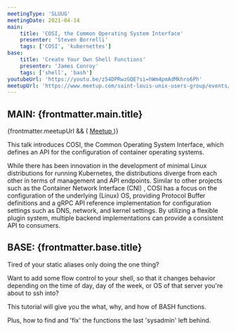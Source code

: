 ```yaml
---
meetingType: 'SLUUG'
meetingDate: 2021-04-14
main:
    title: 'COSI, the Common Operating System Interface'
    presenter: 'Steven Borrelli'
    tags: ['COSI', 'kubernettes']
base:
    title: 'Create Your Own Shell Functions'
    presenter: 'James Conroy'
    tags: ['shell', 'bash']
youtubeUrl: 'https://youtu.be/z54DPRwzGQE?si=hWm4pmAdMkhro6Ph'
meetupUrl: 'https://www.meetup.com/saint-louis-unix-users-group/events/277439178/'
---
```



## **MAIN:** {frontmatter.main.title}

<MeetingPresenter presenterName={frontmatter.main.presenter} />
{frontmatter.meetupUrl && (
    <a href={frontmatter.meetupUrl}>
        <Icon name="mdi:meetup" class="inline" />
        Meetup
    </a>
)}

This talk introduces COSI, the Common Operating System Interface, which defines an API for the configuration of container operating systems.

While there has been innovation in the development of minimal Linux distributions for running Kubernetes, the distributions diverge from each other in terms of management and API endpoints. Similar to other projects such as the Container Network Interface (CNI) , COSI has a focus on the configuration of the underlying (Linux) OS, providing Protocol Buffer definitions and a gRPC API reference implementation for configuration settings such as DNS, network, and kernel settings. By utilizing a flexible plugin system, multiple backend implementations can provide a consistent API to consumers.

<Tags tags={frontmatter.main.tags} />

## **BASE:** {frontmatter.base.title}

<MeetingPresenter presenterName={frontmatter.base.presenter} />

Tired of your static aliases only doing the one thing?

Want to add some flow control to your shell, so that it changes behavior depending on the time of day, day of the week, or OS of that server you're about to ssh into?

This tutorial will give you the what, why, and how of BASH functions.

Plus, how to find and 'fix' the functions the last 'sysadmin' left behind.

<Tags tags={frontmatter.base.tags} />
